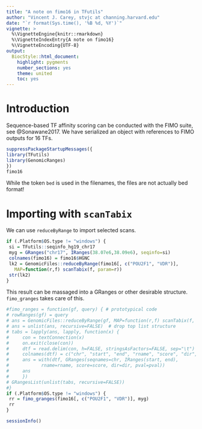 ```yaml
---
title: "A note on fimo16 in TFutils"
author: "Vincent J. Carey, stvjc at channing.harvard.edu"
date: "`r format(Sys.time(), '%B %d, %Y')`"
vignette: >
  %\VignetteEngine{knitr::rmarkdown}
  %\VignetteIndexEntry{A note on fimo16}
  %\VignetteEncoding{UTF-8}
output:
  BiocStyle::html_document:
    highlight: pygments
    number_sections: yes
    theme: united
    toc: yes
---
```


# Introduction

Sequence-based TF affinity scoring can be conducted with the FIMO
suite, see @Sonawane2017.  We have serialized an object with
references to FIMO outputs for 16 TFs.

```r
suppressPackageStartupMessages({
library(TFutils)
library(GenomicRanges)
})
fimo16
```

While the token `bed` is used in the filenames, the files are
not actually bed format!

# Importing with `scanTabix`

We can use `reduceByRange` to import selected scans.

```r
if (.Platform$OS.type != "windows") {
 si = TFutils::seqinfo_hg19_chr17
 myg = GRanges("chr17", IRanges(38.07e6,38.09e6), seqinfo=si)
 colnames(fimo16) = fimo16$HGNC 
 lk2 = GenomicFiles::reduceByRange(fimo16[, c("POU2F1", "VDR")],
   MAP=function(r,f) scanTabix(f, param=r))
 str(lk2)
}
```

This result can be massaged into a GRanges or other desirable structure.
`fimo_granges` takes care of this.

```r
#fimo_ranges = function(gf, query) { # prototypical code
# rowRanges(gf) = query
# ans = GenomicFiles::reduceByRange(gf, MAP=function(r,f) scanTabix(f, param=r))
# ans = unlist(ans, recursive=FALSE)  # drop top list structure
# tabs = lapply(ans, lapply, function(x) {
#     con = textConnection(x)
#     on.exit(close(con))
#     dtf = read.delim(con, h=FALSE, stringsAsFactors=FALSE, sep="\t")
#     colnames(dtf) = c("chr", "start", "end", "rname", "score", "dir", "pval")
#     ans = with(dtf, GRanges(seqnames=chr, IRanges(start, end),
#            rname=rname, score=score, dir=dir, pval=pval))
#     ans
#     })
# GRangesList(unlist(tabs, recursive=FALSE))
#}
if (.Platform$OS.type != "windows") {
 rr = fimo_granges(fimo16[, c("POU2F1", "VDR")], myg)
 rr
}
```

```r
sessionInfo()
```
